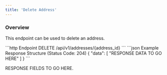 ```yaml
---
title: 'Delete Address'
---
```


### Overview

This endpoint can be used to delete an address.

<RequestExample>
    ```http Endpoint
    DELETE /api/v1/addresses/{address_id}
    ```
</RequestExample>

<ResponseExample>
    ```json Example Response Structure (Status Code: 204)
    {
        "data": [
        "RESPONSE DATA TO GO HERE"
        ]
    }
    ```
</ResponseExample>

RESPONSE FIELDS TO GO HERE.